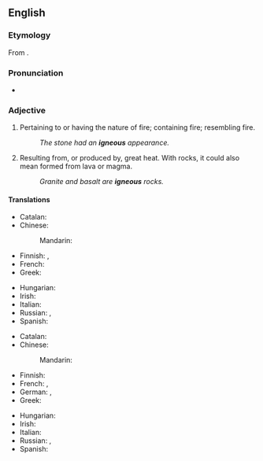 ==English==
{{wikipedia}}

===Etymology===
From {{etyl|la|en}} {{m|la|igneus}}.

===Pronunciation===
* {{IPA|en|/ˈɪɡni.əs/}}

===Adjective===
{{en-adj|-}}

# Pertaining to or having the nature of fire; containing fire; resembling fire.
#: ''The stone had an '''igneous''' appearance.''
# {{lb|en|geology}} Resulting from, or produced by, great heat. With rocks, it could also mean formed from lava or magma.
#: ''Granite and basalt are '''igneous''' rocks.''

====Translations====
{{trans-top|pertaining to, having the nature of fire}}
* Catalan: {{t+|ca|igni}}
* Chinese:
*: Mandarin: {{t|cmn|[[火成]][[的]]|tr=huǒchéng de|sc=Hani}}
* Finnish: {{t+|fi|tulinen}}, {{t+|fi|tuli|alt=tuli-}}
* French: {{t+|fr|igné}}
* Greek: {{t+|el|πυριγενής}}
{{trans-mid}}
* Hungarian: {{t+|hu|tüzes}}
* Irish: {{t|ga|adhantach}}
* Italian: {{t|it|igneo}}
* Russian: {{t+|ru|огненный}}, {{t+|ru|огневой}}
* Spanish: {{t+|es|ígneo}}
{{trans-bottom}}

{{trans-top|resulting from, or produced by, the action of great heat}}
* Catalan: {{t+|ca|igni}}
* Chinese:
*: Mandarin: {{t|cmn|[[火成]][[的]]|tr=huǒchéng de|sc=Hani}}
* Finnish: {{t+|fi|tuliperäinen}}
* French: {{t+|fr|igné}}, {{t+|fr|magmatique}}
* German: {{t+|de|eruptiv}}, {{t+|de|vulkanisch}}
* Greek: {{t+|el|πύρινος}}
{{trans-mid}}
* Hungarian: {{t+|hu|vulkáni}}
* Irish: {{t|ga|bruthach}}
* Italian: {{t|it|igneo}}
* Russian: {{t+|ru|пирогенный}}, {{t|ru|вулканического происхождения}}
* Spanish: {{t+|es|ígneo}}
{{trans-bottom}}